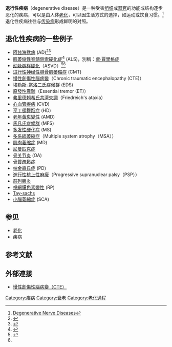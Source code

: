 {{Refimprove|time=2020-05-06T13:26:06+00:00}}
{{medical}}

'''退行性疾病'''（degenerative disease）是一种受害[[组织|组织]]或[[器官|器官]]的功能或结构逐步恶化的疾病，可以是由人体[[老化|老化]]，可以因生活方式的选择，如运动或饮食习惯。<ref>[http://www.nlm.nih.gov/medlineplus/degenerativenervediseases.html Degenerative Nerve Diseases]</ref>退化性疾病往往与[[传染病|传染病]]形成鲜明的对照。

== 退化性疾病的一些例子 ==
{{div col|cols=3}}
* [[阿兹海默病|阿兹海默病]] (AD)<ref>{{Cite journal|last=Reitz|first=Christiane|last2=Mayeux|first2=Richard|date=2014-04-15|title=Alzheimer disease: Epidemiology, Diagnostic Criteria, Risk Factors and Biomarkers|journal=Biochemical pharmacology|volume=88|issue=4|pages=640–651|doi=10.1016/j.bcp.2013.12.024|issn=0006-2952|pmc=3992261|pmid=24398425}}</ref><ref name="auto">{{Cite journal|last=Shah|first=Priyank|last2=Bajaj|first2=Sharad|last3=Virk|first3=Hartaj|last4=Bikkina|first4=Mahesh|last5=Shamoon|first5=Fayez|date=2015-01-01|title=Rapid Progression of Coronary Atherosclerosis: A Review|journal=Thrombosis|volume=2015|doi=10.1155/2015/634983|issn=2090-1488|pmc=4707354|pmid=26823982}}</ref>
* [[肌萎缩性脊髓侧索硬化症|肌萎缩性脊髓侧索硬化症]]<ref>{{Cite journal|last=Zarei|first=Sara|last2=Carr|first2=Karen|last3=Reiley|first3=Luz|last4=Diaz|first4=Kelvin|last5=Guerra|first5=Orleiquis|last6=Altamirano|first6=Pablo Fernandez|last7=Pagani|first7=Wilfredo|last8=Lodin|first8=Daud|last9=Orozco|first9=Gloria|date=2015-11-16|title=A comprehensive review of amyotrophic lateral sclerosis|journal=Surgical Neurology International|volume=6|doi=10.4103/2152-7806.169561|issn=2229-5097|pmc=4653353|pmid=26629397}}</ref> (ALS)，別稱：[[肌萎缩性脊髓侧索硬化症|盧·賈里格症]]
* [[动脉粥样硬化|动脉粥样硬化]]（ASVD）<ref>{{Cite journal|last=Conti|first=Pio|last2=Shaik-Dasthagirisaeb|first2=Yazdami|date=2015-01-01|title=Atherosclerosis: a chronic inflammatory disease mediated by mast cells|journal=Central-European Journal of Immunology|volume=40|issue=3|pages=380–386|doi=10.5114/ceji.2015.54603|issn=1426-3912|pmc=4655391|pmid=26648785}}</ref><ref name="auto"/>
* [[进行性神经性腓骨肌萎缩症|进行性神经性腓骨肌萎缩症]] (CMT)
* [[慢性創傷性腦病變|慢性創傷性腦病變]]（Chronic traumatic encephalopathy (CTE)）
* [[埃勒斯-當洛二氏症候群|埃勒斯-當洛二氏症候群]] (EDS) 
* [[原發性震顫|原發性震顫]]（Essential tremor (ET)）
* [[弗里德賴希氏共濟失調|弗里德賴希氏共濟失調]]（Friedreich's ataxia）
* [[心血管疾病|心血管疾病]] (CVD)
* [[亨丁頓舞蹈症|亨丁頓舞蹈症]] (HD)
* [[老年黃斑變性|老年黃斑變性]] (AMD)
* [[馬凡氏症候群|馬凡氏症候群]] (MFS) 
* [[多发性硬化症|多发性硬化症]] (MS) 
* [[多系統萎縮症|多系統萎縮症]]（Multiple system atrophy（MSA））
* [[肌肉萎缩症|肌肉萎缩症]] (MD)
* [[尼曼匹克症|尼曼匹克症]]
* [[骨关节炎|骨关节炎]] (OA) 
* [[骨質疏鬆症|骨質疏鬆症]]
* [[帕金森氏症|帕金森氏症]] (PD)
* [[進行性核上性麻痺|進行性核上性麻痺]]（Progressive supranuclear palsy（PSP））
* [[前列腺炎|前列腺炎]]
* [[視網膜色素變性|視網膜色素變性]] (RP)
* [[Tay-sachs|Tay-sachs]]
* [[小腦萎縮症|小腦萎縮症]] (SCA)
{{div col end}}

== 参见 ==
* [[老化|老化]]
* [[疾病|疾病]]

== 参考文献 ==
{{Reflist}}

==外部連接==
*[http://www.peoplenews.tw/news/fb6fc242-b77a-4b83-854d-0e0428e935bc 慢性創傷性腦病變（CTE）]
{{寿命}}
[[Category:疾病|Category:疾病]]
[[Category:衰老|Category:衰老]]
[[Category:老化過程|Category:老化過程]]